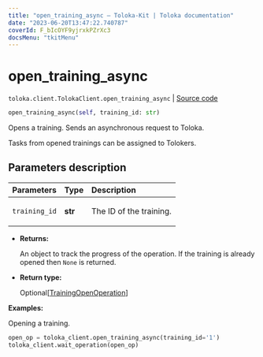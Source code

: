 ```yaml
---
title: "open_training_async — Toloka-Kit | Toloka documentation"
date: "2023-06-20T13:47:22.740787"
coverId: F_bIcOYF9yjrxkPZrXc3
docsMenu: "tkitMenu"
---
```


# open_training_async

`toloka.client.TolokaClient.open_training_async` | [Source code](https://github.com/Toloka/toloka-kit/blob/v1.2.0/src/client/__init__.py#L2096)

```python
open_training_async(self, training_id: str)
```

Opens a training. Sends an asynchronous request to Toloka.

Tasks from opened trainings can be assigned to Tolokers.

## Parameters description

| Parameters | Type | Description |
| :----------| :----| :-----------|
`training_id`|**str**|<p>The ID of the training.</p>

* **Returns:**

  An object to track the progress of the operation.
If the training is already opened then `None` is returned.

* **Return type:**

  Optional\[[TrainingOpenOperation](/docs/toloka-kit/reference/toloka.client.operations.TrainingOpenOperation)\]

**Examples:**

Opening a training.

```python
open_op = toloka_client.open_training_async(training_id='1')
toloka_client.wait_operation(open_op)
```